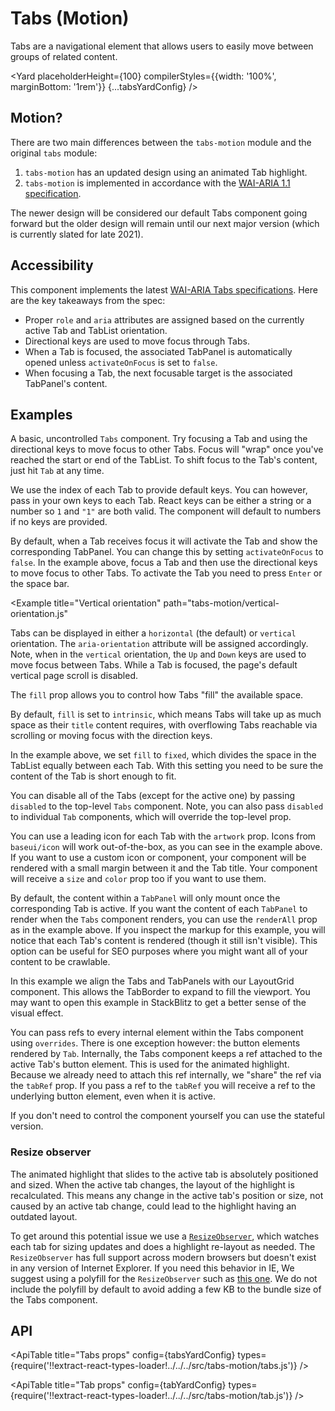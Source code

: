 <!--
Copyright (c) 2018-2020 Uber Technologies, Inc.

This source code is licensed under the MIT license found in the
LICENSE file in the root directory of this source tree.
-->







# Tabs (Motion)

Tabs are a navigational element that allows users to easily move between groups of related content.

<Yard
  placeholderHeight={100}
  compilerStyles={{width: '100%', marginBottom: '1rem'}}
  {...tabsYardConfig}
/>

## Motion?

There are two main differences between the `tabs-motion` module and the original `tabs` module:

1. `tabs-motion` has an updated design using an animated Tab highlight.
2. `tabs-motion` is implemented in accordance with the [WAI-ARIA 1.1 specification](https://www.w3.org/TR/wai-aria-practices-1.1/#tabpanel).

The newer design will be considered our default Tabs component going forward but the older design will remain until our next major version (which is currently slated for late 2021).

## Accessibility

This component implements the latest [WAI-ARIA Tabs specifications](https://www.w3.org/TR/wai-aria-practices-1.1/#tabpanel). Here are the key takeaways from the spec:

- Proper `role` and `aria` attributes are assigned based on the currently active Tab and TabList orientation.
- Directional keys are used to move focus through Tabs.
- When a Tab is focused, the associated TabPanel is automatically opened unless `activateOnFocus` is set to `false`.
- When focusing a Tab, the next focusable target is the associated TabPanel's content.

## Examples

<Example title="Basics" path="tabs-motion/basic.js">
  <BasicExample />
</Example>

A basic, uncontrolled `Tabs` component. Try focusing a Tab and using the directional keys to move focus to other Tabs. Focus will "wrap" once you've reached the start or end of the TabList. To shift focus to the Tab's content, just hit `Tab` at any time.

<Example title="Keys" path="tabs-motion/keys.js">
  <KeysExample />
</Example>

We use the index of each Tab to provide default keys. You can however, pass in your own keys to each Tab. React keys can be either a string or a number so `1` and `"1"` are both valid. The component will default to numbers if no keys are provided.

<Example title="Keyboard activation" path="tabs-motion/keyboard-activation.js">
  <KeyboardActivationExample />
</Example>

By default, when a Tab receives focus it will activate the Tab and show the corresponding TabPanel. You can change this by setting `activateOnFocus` to `false`. In the example above, focus a Tab and then use the directional keys to move focus to other Tabs. To activate the Tab you need to press `Enter` or the space bar.

<Example
  title="Vertical orientation"
  path="tabs-motion/vertical-orientation.js"
>
  <VerticalOrientationExample />
</Example>

Tabs can be displayed in either a `horizontal` (the default) or `vertical` orientation. The `aria-orientation` attribute will be assigned accordingly. Note, when in the `vertical` orientation, the `Up` and `Down` keys are used to move focus between Tabs. While a Tab is focused, the page's default vertical page scroll is disabled.

<Example title="Fixed fill" path="tabs-motion/fixed.js">
  <FixedExample />
</Example>

The `fill` prop allows you to control how Tabs "fill" the available space.

By default, `fill` is set to `intrinsic`, which means Tabs will take up as much space as their `title` content requires, with overflowing Tabs reachable via scrolling or moving focus with the direction keys.

In the example above, we set `fill` to `fixed`, which divides the space in the TabList equally between each Tab. With this setting you need to be sure the content of the Tab is short enough to fit.

<Example title="Disabled" path="tabs-motion/disabled.js">
  <DisabledExample />
</Example>

You can disable all of the Tabs (except for the active one) by passing `disabled` to the top-level `Tabs` component. Note, you can also pass `disabled` to individual `Tab` components, which will override the top-level prop.

<Example title="Leading icon" path="tabs-motion/artwork.js">
  <ArtworkExample />
</Example>

You can use a leading icon for each Tab with the `artwork` prop. Icons from `baseui/icon` will work out-of-the-box, as you can see in the example above. If you want to use a custom icon or component, your component will be rendered with a small margin between it and the Tab title. Your component will receive a `size` and `color` prop too if you want to use them.

<Example title="Rendering & SEO" path="tabs-motion/renderAll.js">
  <RenderAllExample />
</Example>

By default, the content within a `TabPanel` will only mount once the corresponding Tab is active. If you want the content of each `TabPanel` to render when the `Tabs` component renders, you can use the `renderAll` prop as in the example above. If you inspect the markup for this example, you will notice that each Tab's content is rendered (though it still isn't visible). This option can be useful for SEO purposes where you might want all of your content to be crawlable.

<Example title="Alignment" path="tabs-motion/alignment.js">
  <AlignmentExample />
</Example>

In this example we align the Tabs and TabPanels with our LayoutGrid component. This allows the TabBorder to expand to fill the viewport. You may want to open this example in StackBlitz to get a better sense of the visual effect.

<Example title="Refs" path="tabs-motion/refs.js">
  <RefsExample />
</Example>

You can pass refs to every internal element within the Tabs component using `overrides`. There is one exception however: the button elements rendered by `Tab`. Internally, the Tabs component keeps a ref attached to the active Tab's button element. This is used for the animated highlight. Because we already need to attach this ref internally, we "share" the ref via the `tabRef` prop. If you pass a ref to the `tabRef` you will receive a ref to the underlying button element, even when it is active.

<Example title="Stateful" path="tabs-motion/stateful.js">
  <StatefulExample />
</Example>

If you don't need to control the component yourself you can use the stateful version.

### Resize observer

The animated highlight that slides to the active tab is absolutely positioned and sized. When the active tab changes, the layout of the highlight is recalculated. This means any change in the active tab's position or size, not caused by an active tab change, could lead to the highlight having an outdated layout.

To get around this potential issue we use a [`ResizeObserver`](https://developer.mozilla.org/en-US/docs/Web/API/ResizeObserver), which watches each tab for sizing updates and does a highlight re-layout as needed. The `ResizeObserver` has full support across modern browsers but doesn't exist in any version of Internet Explorer. If you need this behavior in IE, We suggest using a polyfill for the `ResizeObserver` such as [this one](https://github.com/juggle/resize-observer). We do not include the polyfill by default to avoid adding a few KB to the bundle size of the Tabs component.

## API

<ApiTable
  title="Tabs props"
  config={tabsYardConfig}
  types={require('!!extract-react-types-loader!../../../src/tabs-motion/tabs.js')}
/>

<ApiTable
  title="Tab props"
  config={tabYardConfig}
  types={require('!!extract-react-types-loader!../../../src/tabs-motion/tab.js')}
/>

<Exports component={TabsExports} title="Exports" path="baseui/tabs-motion" />
